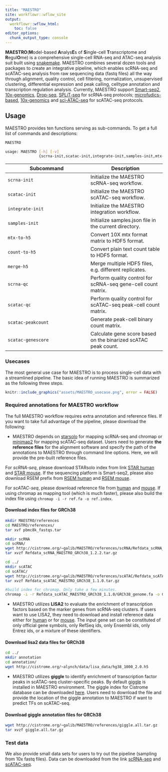```yaml
---
title: "MAESTRO"
site: workflowr::wflow_site
output:
  workflowr::wflow_html:
    toc: false
editor_options:
  chunk_output_type: console
---
```


**MAESTRO**(**M**odel-based **A**nalys**E**s of **S**ingle-cell **T**ranscriptome and **R**egul**O**me) is a comprehensive single-cell RNA-seq and ATAC-seq analysis suit built using [snakemake](https://bitbucket.org/snakemake/snakemake/wiki/Home). MAESTRO combines several dozen tools and packages to create an integrative pipeline, which enables scRNA-seq and scATAC-seq analysis from raw sequencing data (fastq files) all the way through alignment, quality control, cell filtering, normalization, unsupervised clustering, differential expression and peak calling, celltype annotation and transcription regulation analysis. Currently, MAESTRO support [Smart-seq2](https://www.ncbi.nlm.nih.gov/pubmed/24385147), [10x-genomics](https://www.10xgenomics.com/solutions/single-cell/), [Drop-seq](https://www.cell.com/abstract/S0092-8674(15)00549-8), [SPLiT-seq](https://science.sciencemag.org/content/360/6385/176) for scRNA-seq protocols; [microfudics-based](https://www.ncbi.nlm.nih.gov/pubmed/26083756), [10x-genomics](https://www.10xgenomics.com/solutions/single-cell-atac/) and [sci-ATAC-seq](https://science.sciencemag.org/content/348/6237/910) for scATAC-seq protocols. 

## Usage

MAESTRO provides ten functions serving as sub-commands. To get a full list of commands and descriptions:

```bash
MAESTRO

usage: MAESTRO [-h] [-v]
               {scrna-init,scatac-init,integrate-init,samples-init,mtx-to-h5,count-to-h5, merge-h5,scrna-qc,scatac-qc,scatac-peakcount,scatac-genescore}
```

Subcommand | Description
-----------|----------
`scrna-init` | Initialize the MAESTRO scRNA-seq workflow.
`scatac-init` | Initialize the MAESTRO scATAC-seq workflow.
`integrate-init` | Initialize the MAESTRO integration workflow.
`samples-init` | Initialize samples.json file in the current directory.
`mtx-to-h5` | Convert 10X mtx format matrix to HDF5 format.
`count-to-h5` | Convert plain text count table to HDF5 format.
`merge-h5` | Merge multiple HDF5 files, e.g. different replicates.
`scrna-qc` | Perform quality control for scRNA-seq gene-cell count matrix.
`scatac-qc` | Perform quality control for scATAC-seq peak-cell count matrix.
`scatac-peakcount` | Generate peak-cell binary count matrix.
`scatac-genescore` | Calculate gene score based on the binarized scATAC peak count.

### Usecases

The most general use case for MAESTRO is to process single-cell data with a streamlined pipeline. The basic idea of running MAESTRO is summarized as the following three steps.

```r
knitr::include_graphics("assets/MAESTRO_usecase.png", error = FALSE)

```

### Required annotations for MAESTRO workflow

The full MAESTRO workflow requires extra annotation and reference files. If you want to take full advantage of the pipeline, please download the following:

* MAESTRO depends on [starsolo](https://github.com/alexdobin/STAR/blob/master/docs/STARsolo.md) for mapping scRNA-seq and chromap or [minimap2](https://github.com/lh3/minimap2) for mapping scATAC-seq dataset. Users need to generate **the reference files** for the alignment software and specify the path of the annotations to MAESTRO through command line options. Here, we will provide the pre-built reference files.

For *scRNA-seq*, please download STARsolo index from link [STAR human](http://cistrome.org/~galib/MAESTRO/references/scRNA/Refdata_scRNA_MAESTRO_GRCh38_1.2.2.tar.gz) and [STAR mouse](http://cistrome.org/~galib/MAESTRO/references/scRNA/Refdata_scRNA_MAESTRO_GRCm38_1.2.2.tar.gz). If the sequencing platform is Smart-seq2, please also download RSEM prefix from [RSEM human](http://cistrome.org/~galib/MAESTRO/references/scRNA/Refdata_scRNA_MAESTRO_GRCh38_1.1.0.tar.g) and [RSEM mouse](http://cistrome.org/~galib/MAESTRO/references/scRNA/Refdata_scRNA_MAESTRO_GRCm38_1.1.0.tar.gz).
  
For *scATAC-seq*, please download reference file from [human](http://cistrome.org/~galib/MAESTRO/references/scATAC/Refdata_scATAC_MAESTRO_GRCh38_1.1.0.tar.gz) and [mouse](http://cistrome.org/~galib/MAESTRO/references/scATAC/Refdata_scATAC_MAESTRO_GRCm38_1.1.0.tar.gz). If using chromap as mapping tool (which is much faster), please also build the index file using `chromap -i -r ref.fa -o ref.index`.

#### Download index files for GRCh38

```bash
mkdir MAESTRO/references
cd MAESTRO/references/
tar xvf pbmc8k_fastqs.tar

mkdir scRNA
cd scRNA/
wget http://cistrome.org/~galib/MAESTRO/references/scRNA/Refdata_scRNA_MAESTRO_GRCh38_1.2.2.tar.gz
tar xvzf Refdata_scRNA_MAESTRO_GRCh38_1.2.2.tar.gz

cd ../
mkdir scATAC
cd scATAC/
wget http://cistrome.org/~galib/MAESTRO/references/scATAC/Refdata_scATAC_MAESTRO_GRCh38_1.1.0.tar.gz
tar xvzf Refdata_scATAC_MAESTRO_GRCh38_1.1.0.tar.gz

#build index for chromap. Only take a few minutes.
chromap -i -r Refdata_scATAC_MAESTRO_GRCh38_1.1.0/GRCh38_genome.fa -o GRCh38_chromap.index
```

* MAESTRO utilizes **LISA2** to evaluate the enrichment of transcription factors based on the marker genes from scRNA-seq clusters. If users want to use LISA2, they need to download and install reference data either for [human](/project/dev/alynch/public_data/lisa_data/hg38_1000_2.0.h5) or for [mouse](http://cistrome.org/~alynch/data/lisa_data/mm10_1000_2.0.h5). The input gene set can be constituted of only official gene symbols, only RefSeq ids, only Ensembl ids, only Entrez ids, or a mixture of these identifiers.

#### Download lisa2 data files for GRCh38
```bash

cd ../
mkdir annotation
cd annotation/
wget http://cistrome.org/~alynch/data/lisa_data/hg38_1000_2.0.h5

```

* MAESTRO utilizes **giggle** to identify enrichment of transcription factor peaks in scATAC-seq cluster-specific peaks. By default [giggle](https://github.com/ryanlayer/giggle) is installed in MAESTRO environment. The giggle index for Cistrome database can be downloaded [here](http://cistrome.org/~galib/MAESTRO/references/giggle.all.tar.gz). Users need to download the file and provide the location of the giggle annotation to MAESTRO if want to predict TFs on scATAC-seq.

#### Download giggle annotation files for GRCh38
```bash
wget http://cistrome.org/~galib/MAESTRO/references/giggle.all.tar.gz
tar xvzf giggle.all.tar.gz
```

### Test data
We also provide small data sets for users to try out the pipeline (sampling from 10x fastq files). Data can be downloaded from the link [scRNA-seq](http://cistrome.org/~galib/MAESTRO/MAESTRO_samples/rna_pbmc_1k_v3_fastqs_sampling.tar.gz) and [scATAC-seq](http://cistrome.org/~galib/MAESTRO/MAESTRO_samples/atac_pbmc_500_v1_fastqs_sampling.tar.gz).
